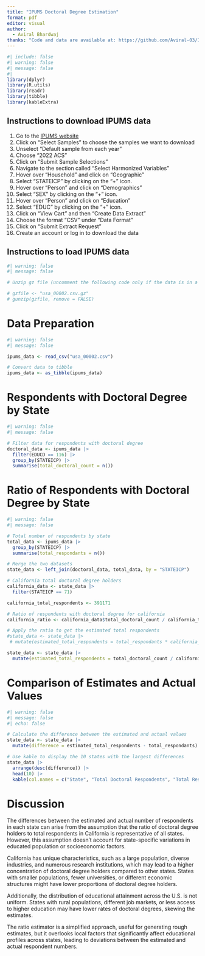 ```yaml
---
title: "IPUMS Doctoral Degree Estimation"
format: pdf
editor: visual
author: 
  - Aviral Bhardwaj
thanks: "Code and data are available at: https://github.com/Aviral-03/IPUMS-Education-Doctorate"
---
```


```r
#| include: false
#| warning: false
#| message: false
#| 
library(dplyr)
library(R.utils)
library(readr)
library(tibble)
library(kableExtra)
```

## Instructions to download IPUMS data

1.  Go to the [IPUMS website](https://usa.ipums.org/usa-action/variables/group)
2.  Click on "Select Samples" to choose the samples we want to download
3.  Unselect "Default sample from each year"
4.  Choose "2022 ACS"
5.  Click on "Submit Sample Selections"
6.  Navigate to the section called "Select Harmonized Variables"
7.  Hover over "Household" and click on "Geographic"
8.  Select "STATEICP" by clicking on the "+" icon.
9.  Hover over "Person" and click on "Demographics"
10. Select "SEX" by clicking on the "+" icon.
11. Hover over "Person" and click on "Education"
12. Select "EDUC" by clicking on the "+" icon.
13. Click on "View Cart" and then "Create Data Extract"
14. Choose the format "CSV" under "Data Format"
15. Click on "Submit Extract Request"
16. Create an account or log in to download the data

## Instructions to load IPUMS data

```r
#| warning: false
#| message: false

# Unzip gz file (uncomment the following code only if the data is in a gz file)

# gzfile <- "usa_00002.csv.gz"
# gunzip(gzfile, remove = FALSE)
```

# Data Preparation

```r
#| warning: false
#| message: false

ipums_data <- read_csv("usa_00002.csv")

# Convert data to tibble
ipums_data <- as_tibble(ipums_data)
```

# Respondents with Doctoral Degree by State

```r
#| warning: false
#| message: false

# Filter data for respondents with doctoral degree
doctoral_data <- ipums_data |>
  filter(EDUCD == 116) |>
  group_by(STATEICP) |>
  summarise(total_doctoral_count = n())

```

# Ratio of Respondents with Doctoral Degree by State

```r
#| warning: false
#| message: false

# Total number of respondents by state 
total_data <- ipums_data |>
  group_by(STATEICP) |>
  summarise(total_respondants = n())

# Merge the two datasets
state_data <- left_join(doctoral_data, total_data, by = "STATEICP")

# California total doctoral degree holders
california_data <- state_data |>
  filter(STATEICP == 71)

california_total_respondents <- 391171

# Ratio of respondents with doctoral degree for california
california_ratio <- california_data$total_doctoral_count / california_total_respondents

# Apply the ratio to get the estimated total respondents
#state_data <- state_data |>
 # mutate(estimated_total_respondents = total_respondants * california_ratio)

state_data <- state_data |>
  mutate(estimated_total_respondents = total_doctoral_count / california_ratio)
```


# Comparison of Estimates and Actual Values

```r
#| warning: false
#| message: false
#| echo: false

# Calculate the difference between the estimated and actual values
state_data <- state_data |>
  mutate(difference = estimated_total_respondents - total_respondants)

# Use kable to display the 10 states with the largest differences
state_data |>
  arrange(desc(difference)) |>
  head(10) |>
  kable(col.names = c("State", "Total Doctoral Respondents", "Total Respondents", "Estimated Total Respondents", "Difference"))
```


# Discussion

The differences between the estimated and actual number of respondents in each state can arise from the assumption that the ratio of doctoral degree holders to total respondents in California is representative of all states. However, this assumption doesn't account for state-specific variations in educated population or socioeconomic factors. 

California has unique characteristics, such as a large population, diverse industries, and numerous research institutions, which may lead to a higher concentration of doctoral degree holders compared to other states. States with smaller populations, fewer universities, or different economic structures might have lower proportions of doctoral degree holders. 

Additionally, the distribution of educational attainment across the U.S. is not uniform. States with rural populations, different job markets, or less access to higher education may have lower rates of doctoral degrees, skewing the estimates.

The ratio estimator is a simplified approach, useful for generating rough estimates, but it overlooks local factors that significantly affect educational profiles across states, leading to deviations between the estimated and actual respondent numbers.

















